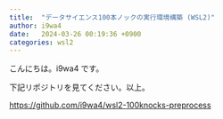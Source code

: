 ```yaml
---
title:  "データサイエンス100本ノックの実行環境構築 (WSL2)"
author: i9wa4
date:   2024-03-26 00:19:36 +0900
categories: wsl2
---
```


こんにちは。i9wa4 です。

下記リポジトリを見てください。以上。

<https://github.com/i9wa4/wsl2-100knocks-preprocess>
